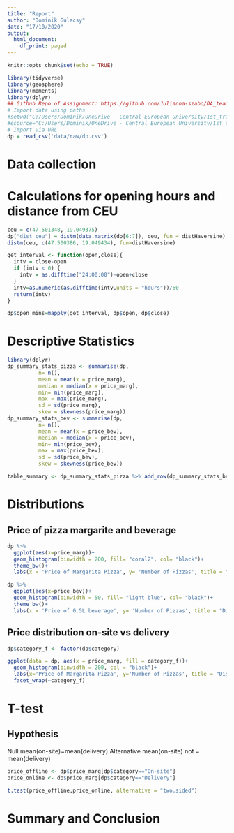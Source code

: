 ---
title: "Report"
author: "Dominik Gulacsy"
date: "17/10/2020"
output:
  html_document:
    df_print: paged
---

```{r setup, include=FALSE}
knitr::opts_chunk$set(echo = TRUE)
```

```{r, include=F, message=FALSE, echo=FALSE, eval=TRUE}
library(tidyverse)
library(geosphere)
library(moments)
library(dplyr)
## Github Repo of Assignment: https://github.com/Julianna-szabo/DA_team_project
# Import data using paths
#setwd("C:/Users/Dominik/OneDrive - Central European University/1st_trimester/DA1/DA_team_project")
#esource="C:/Users/Dominik/OneDrive - Central European University/1st_trimester/DA1/DA_team_project"
# Import via URL
dp = read_csv('data/raw/dp.csv')
```

# Data collection


# Calculations for opening hours and distance from CEU

```{r, echo=FALSE eval=TRUE}
ceu = c(47.501348, 19.049375)
dp["dist_ceu"] = distm(data.matrix(dp[6:7]), ceu, fun = distHaversine)
distm(ceu, c(47.500386, 19.049434), fun=distHaversine)

get_interval <- function(open,close){
  intv = close-open
  if (intv < 0) {
    intv = as.difftime("24:00:00")-open+close
  }
  intv=as.numeric(as.difftime(intv,units = "hours"))/60
  return(intv)
}

dp$open_mins=mapply(get_interval, dp$open, dp$close)
```

# Descriptive Statistics

```{r, eval=TRUE}
library(dplyr)
dp_summary_stats_pizza <- summarise(dp,
          n= n(),
          mean = mean(x = price_marg),
          median = median(x = price_marg),
          min= min(price_marg),
          max = max(price_marg),
          sd = sd(price_marg),
          skew = skewness(price_marg))
dp_summary_stats_bev <- summarise(dp,
          n= n(),
          mean = mean(x = price_bev),
          median = median(x = price_bev),
          min= min(price_bev),
          max = max(price_bev),
          sd = sd(price_bev),
          skew = skewness(price_bev))

table_summary <- dp_summary_stats_pizza %>% add_row(dp_summary_stats_bev)
```

# Distributions
## Price of pizza margarite and beverage

```{r, echo=FALSE}
dp %>% 
  ggplot(aes(x=price_marg))+
  geom_histogram(binwidth = 200, fill= "coral2", col= "black")+
  theme_bw()+
  labs(x = 'Price of Margarita Pizza', y= 'Number of Pizzas', title = "Distribution of Price for Pizza")

dp %>% 
  ggplot(aes(x=price_bev))+
  geom_histogram(binwidth = 50, fill= "light blue", col= "black")+
  theme_bw()+
  labs(x = 'Price of 0.5L beverage', y= 'Number of Pizzas', title = "Distribution of Price for Beverage")
```

## Price distribution on-site vs delivery

```{r, echo=FALSE}
dp$category_f <- factor(dp$category)

ggplot(data = dp, aes(x = price_marg, fill = category_f))+
  geom_histogram(binwidth = 200, col = "black")+
  labs(x='Price of Margarita Pizza', y='Number of Pizzas', title = "Distribution of Price for On-site", fill= 'category')+
  facet_wrap(~category_f)
```

# T-test
## Hypothesis
Null mean(on-site)=mean(delivery)
Alternative mean(on-site) not = mean(delivery)

```{r, echo=FALSE}
price_offline <- dp$price_marg[dp$category=="On-site"]
price_online <- dp$price_marg[dp$category=="Delivery"]

t.test(price_offline,price_online, alternative = "two.sided")
```

# Summary and Conclusion